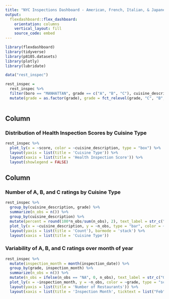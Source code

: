 ```yaml
---
title: "NYC Inspections Dashboard - American, French, Italian, & Japanese Restaurants"
output: 
  flexdashboard::flex_dashboard:
    orientation: columns
    vertical_layout: fill
    source_code: embed 
---
```


```r
library(flexdashboard)
library(tidyverse)
library(p8105.datasets)
library(plotly)
library(lubridate)
```


```r
data("rest_inspec")

rest_inspec = 
  rest_inspec %>% 
  filter(boro == "MANHATTAN", grade == c("A", "B", "C"), cuisine_description == c("American", "French", "Italian", "Japanese")) %>% 
  mutate(grade = as.factor(grade), grade = fct_relevel(grade, "C", "B", "A"), cuisine_description = as.factor(cuisine_description))
  
```


Column {data-width=550}
-----------------------------------------------------------------------

### Distribution of Health Inspection Scores by Cuisine Type

```r
rest_inspec %>% 
  plot_ly(x = ~score, color = ~cuisine_description, type = "box") %>%
  layout(yaxis = list(title = 'Cuisine Type')) %>% 
  layout(xaxis = list(title = 'Health Inspection Score')) %>% 
  layout(showlegend = FALSE)
```

Column {data-width=450}
-----------------------------------------------------------------------

### Number of A, B, and C ratings by Cuisine Type 

```r
rest_inspec %>% 
  group_by(cuisine_description, grade) %>% 
  summarize(n_obs = n()) %>% 
  group_by(cuisine_description) %>% 
  mutate(percent = round(100*n_obs/sum(n_obs), 2), text_label = str_c("Grade:", grade, "\nPercent within Cuisine: ", percent, "%")) %>% 
  plot_ly(x = ~cuisine_description, y = ~n_obs, type = "bar", color = ~grade, text = ~text_label) %>%
  layout(yaxis = list(title = 'Count'), barmode = 'stack') %>% 
  layout(xaxis = list(title = 'Cuisine Type'))
```

### Variability of A, B, and C ratings over month of year 

```r
rest_inspec %>% 
  mutate(inspection_month = month(inspection_date)) %>% 
  group_by(grade, inspection_month) %>% 
  summarize(n_obs = n()) %>% 
  mutate(n_obs = ifelse(n_obs == "NA", 0, n_obs), text_label = str_c("Grade: ", grade, "\nNumber of Resraurants: ", n_obs)) %>% 
  plot_ly(x = ~inspection_month, y = ~n_obs, color = ~grade, type = "scatter", mode = "lines", text = ~text_label) %>%
  layout(yaxis = list(title = 'Number of Restaurants')) %>% 
  layout(xaxis = list(title = 'Inspection Month', ticktext = list("Feb", "Apr", "Jun", "Aug", "Oct", "Dec"), tickvals=list("2", "4", "6", "8", "10", "12"))) 
```

